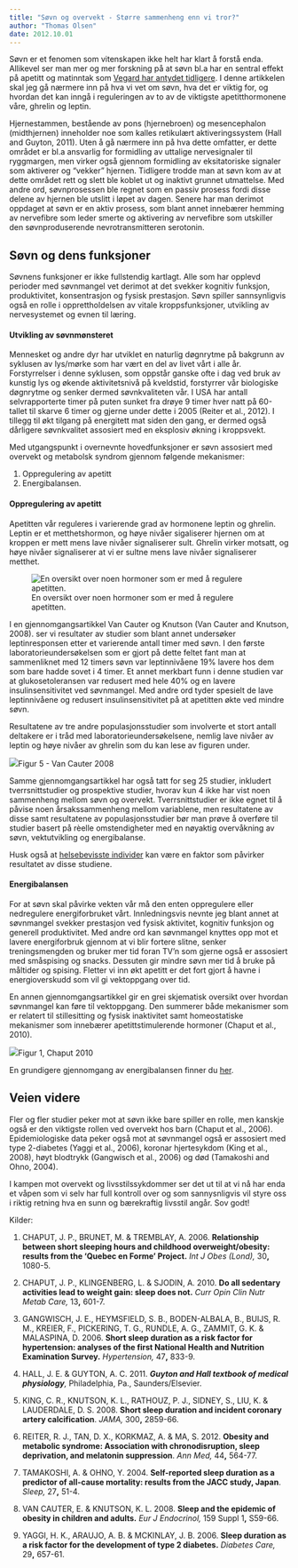 ```yaml
---
title: "Søvn og overvekt - Større sammenheng enn vi tror?"
author: "Thomas Olsen"
date: 2012.10.01
---
```


Søvn er et fenomen som vitenskapen ikke helt har klart å forstå enda. Allikevel ser man mer og mer forskning på at søvn bl.a har en sentral effekt på apetitt og matinntak som [Vegard har antydet tidligere](brokenlink/sovn-og-overvekt/ "Kan søvnmangel bidra til overvekt?"). I denne artikkelen skal jeg gå nærmere inn på hva vi vet om søvn, hva det er viktig for, og hvordan det kan inngå i reguleringen av to av de viktigste apetitthormonene våre, ghrelin og leptin.

Hjernestammen, bestående av pons (hjernebroen) og mesencephalon (midthjernen) inneholder noe som kalles retikulært aktiveringssystem (Hall and Guyton, 2011). Uten å gå nærmere inn på hva dette omfatter, er dette området er bl.a ansvarlig for formidling av uttalige nervesignaler til ryggmargen, men virker også gjennom formidling av eksitatoriske signaler som aktiverer og "vekker" hjernen. Tidligere trodde man at søvn kom av at dette området rett og slett ble koblet ut og inaktivt grunnet utmattelse. Med andre ord, søvnprosessen ble regnet som en passiv prosess fordi disse delene av hjernen ble utslitt i løpet av dagen. Senere har man derimot oppdaget at søvn er en aktiv prosess, som blant annet innebærer hemming av nervefibre som leder smerte og aktivering av nervefibre som utskiller den søvnproduserende nevrotransmitteren serotonin.

## Søvn og dens funksjoner

Søvnens funksjoner er ikke fullstendig kartlagt. Alle som har opplevd perioder med søvnmangel vet derimot at det svekker kognitiv funksjon, produktivitet, konsentrasjon og fysisk prestasjon. Søvn spiller sannsynligvis også en rolle i opprettholdelsen av vitale kroppsfunksjoner, utvikling av nervesystemet og evnen til læring.

#### Utvikling av søvnmønsteret

Mennesket og andre dyr har utviklet en naturlig døgnrytme på bakgrunn av syklusen av lys/mørke som har vært en del av livet vårt i alle år. Forstyrrelser i denne syklusen, som oppstår ganske ofte i dag ved bruk av kunstig lys og økende aktivitetsnivå på kveldstid, forstyrrer vår biologiske døgnrytme og senker dermed søvnkvaliteten vår. I USA har antall selvrapporterte timer på puten sunket fra drøye 9 timer hver natt på 60-tallet til skarve 6 timer og gjerne under dette i 2005 (Reiter et al., 2012). I tillegg til økt tilgang på energitett mat siden den gang, er dermed også dårligere søvnkvalitet assosiert med en eksplosiv økning i kroppsvekt.

Med utgangspunkt i overnevnte hovedfunksjoner er søvn assosiert med overvekt og metabolsk syndrom gjennom følgende mekanismer:

1.  Oppregulering av apetitt
2.  Energibalansen.

#### Oppregulering av apetitt

Apetitten vår reguleres i varierende grad av hormonene leptin og ghrelin. Leptin er et metthetshormon, og høye nivåer sigaliserer hjernen om at kroppen er mett mens lave nivåer signaliserer sult. Ghrelin virker motsatt, og høye nivåer signaliserer at vi er sultne mens lave nivåer signaliserer metthet.

![En oversikt over noen hormoner som er med å regulere apetitten.](images/clipboard-2447240205.png)

I en gjennomgangsartikkel Van Cauter og Knutson (Van Cauter and Knutson, 2008). ser vi resultater av studier som blant annet undersøker leptinresponsen etter et varierende antall timer med søvn. I den første laboratorieundersøkelsen som er gjort på dette feltet fant man at sammenliknet med 12 timers søvn var leptinnivåene 19% lavere hos dem som bare hadde sovet i 4 timer. Et annet merkbart funn i denne studien var at glukosetoleransen var redusert med hele 40% og en lavere insulinsensitivitet ved søvnmangel. Med andre ord tyder spesielt de lave leptinnivåene og redusert insulinsensitivitet på at apetitten økte ved mindre søvn.

Resultatene av tre andre populasjonsstudier som involverte et stort antall deltakere er i tråd med laboratorieundersøkelsene, nemlig lave nivåer av leptin og høye nivåer av ghrelin som du kan lese av figuren under.

![](images/clipboard-3102609412.png)Figur 5 - Van Cauter 2008

Samme gjennomgangsartikkel har også tatt for seg 25 studier, inkludert tverrsnittstudier og prospektive studier, hvorav kun 4 ikke har vist noen sammenheng mellom søvn og overvekt. Tverrsnittstudier er ikke egnet til å påvise noen årsakssammenheng mellom variablene, men resultatene av disse samt resultatene av populasjonsstudier bør man prøve å overføre til studier basert på rèelle omstendigheter med en nøyaktig overvåkning av søvn, vektutvikling og energibalanse.

Husk også at [helsebevisste individer](brokenlink/helsebevisste-individer/ "Helsebevisste individer – en forstyrrende faktor i forskningen?") kan være en faktor som påvirker resultatet av disse studiene.

#### Energibalansen

For at søvn skal påvirke vekten vår må den enten oppregulere eller nedregulere energiforbruket vårt. Innledningsvis nevnte jeg blant annet at søvnmangel svekker prestasjon ved fysisk aktivitet, kognitiv funksjon og generell produktivitet. Med andre ord kan søvnmangel knyttes opp mot et lavere energiforbruk gjennom at vi blir fortere slitne, senker treningsmengden og bruker mer tid foran TV’n som gjerne også er assosiert med småspising og snacks. Dessuten gir mindre søvn mer tid å bruke på måltider og spising. Fletter vi inn økt apetitt er det fort gjort å havne i energioverskudd som vil gi vektoppgang over tid.

En annen gjennomgangsartikkel gir en grei skjematisk oversikt over hvordan søvnmangel kan føre til vektoppgang. Den summerer både mekanismer som er relatert til stillesitting og fysisk inaktivitet samt homeostatiske mekanismer som innebærer apetittstimulerende hormoner (Chaput et al., 2010).

![](images/clipboard-2831568848.png)Figur 1, Chaput 2010

En grundigere gjennomgang av energibalansen finner du [her](brokenlink/energibalansen/ "Energibalansen – hva sier den egentlig?").

## Veien videre

Fler og fler studier peker mot at søvn ikke bare spiller en rolle, men kanskje også er den viktigste rollen ved overvekt hos barn (Chaput et al., 2006). Epidemiologiske data peker også mot at søvnmangel også er assosiert med type 2-diabetes (Yaggi et al., 2006), koronar hjertesykdom (King et al., 2008), høyt blodtrykk (Gangwisch et al., 2006) og død (Tamakoshi and Ohno, 2004).

I kampen mot overvekt og livsstilssykdommer ser det ut til at vi nå har enda et våpen som vi selv har full kontroll over og som sannysnligvis vil styre oss i riktig retning hva en sunn og bærekraftig livsstil angår. Sov godt!

Kilder:

1.  CHAPUT, J. P., BRUNET, M. & TREMBLAY, A. 2006. **Relationship between short sleeping hours and childhood overweight/obesity: results from the 'Quebec en Forme' Project.** *Int J Obes (Lond),* 30**,** 1080-5.

2.  CHAPUT, J. P., KLINGENBERG, L. & SJODIN, A. 2010. **Do all sedentary activities lead to weight gain: sleep does not.** *Curr Opin Clin Nutr Metab Care,* 13**,** 601-7.

3.  GANGWISCH, J. E., HEYMSFIELD, S. B., BODEN-ALBALA, B., BUIJS, R. M., KREIER, F., PICKERING, T. G., RUNDLE, A. G., ZAMMIT, G. K. & MALASPINA, D. 2006. **Short sleep duration as a risk factor for hypertension: analyses of the first National Health and Nutrition Examination Survey.** *Hypertension,* 47**,** 833-9.

4.  HALL, J. E. & GUYTON, A. C. 2011. ***Guyton and Hall textbook of medical physiology**,* Philadelphia, Pa., Saunders/Elsevier.

5.  KING, C. R., KNUTSON, K. L., RATHOUZ, P. J., SIDNEY, S., LIU, K. & LAUDERDALE, D. S. 2008. **Short sleep duration and incident coronary artery calcification**. *JAMA,* 300**,** 2859-66.

6.  REITER, R. J., TAN, D. X., KORKMAZ, A. & MA, S. 2012. **Obesity and metabolic syndrome: Association with chronodisruption, sleep deprivation, and melatonin suppression**. *Ann Med,* 44**,** 564-77.

7.  TAMAKOSHI, A. & OHNO, Y. 2004. **Self-reported sleep duration as a predictor of all-cause mortality: results from the JACC study, Japan**. *Sleep,* 27**,** 51-4.

8.  VAN CAUTER, E. & KNUTSON, K. L. 2008. **Sleep and the epidemic of obesity in children and adults.** *Eur J Endocrinol,* 159 Suppl 1**,** S59-66.

9.  YAGGI, H. K., ARAUJO, A. B. & MCKINLAY, J. B. 2006. **Sleep duration as a risk factor for the development of type 2 diabetes.** *Diabetes Care,* 29**,** 657-61.
